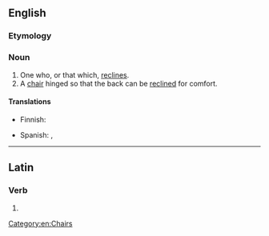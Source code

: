 ==English==

===Etymology===
{{suffix|recline|er|lang=en}}

===Noun===
{{en-noun}}
{{wikipedia}}

# One who, or that which, [[recline]]s.
# A [[chair]] hinged so that the back can be [[recline]]d for comfort.

====Translations====
{{trans-top|hinged chair}}
* Finnish: {{t|fi|mekanismituoli}}
{{trans-mid}}
* Spanish: {{t+|es|tumbona|f}}, {{t|es|reposera|f}}
{{trans-bottom}}

[[Category:en:Chairs]]

----

==Latin==

===Verb===
{{la-verb-form|rēclīner}}

# {{inflection of|rēclīnō||1|s|pres|pasv|subj|lang=la}}